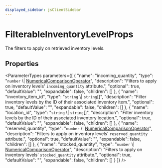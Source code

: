 ```yaml
---
displayed_sidebar: jsClientSidebar
---
```



# FilterableInventoryLevelProps

The filters to apply on retrieved inventory levels.

## Properties

<ParameterTypes parameters={[
  {
    "name": "incoming_quantity",
    "type": "`number` \\| [NumericalComparisonOperator](../../CommonTypes/interfaces/internal.internal-1.CommonTypes.NumericalComparisonOperator.mdx)",
    "description": "Filters to apply on inventory levels' `incoming_quantity` attribute.",
    "optional": true,
    "defaultValue": "",
    "expandable": false,
    "children": []
  },
  {
    "name": "inventory_item_id",
    "type": "`string` \\| `string`[]",
    "description": "Filter inventory levels by the ID of their associated inventory item.",
    "optional": true,
    "defaultValue": "",
    "expandable": false,
    "children": []
  },
  {
    "name": "location_id",
    "type": "`string` \\| `string`[]",
    "description": "Filter inventory levels by the ID of their associated inventory location.",
    "optional": true,
    "defaultValue": "",
    "expandable": false,
    "children": []
  },
  {
    "name": "reserved_quantity",
    "type": "`number` \\| [NumericalComparisonOperator](../../CommonTypes/interfaces/internal.internal-1.CommonTypes.NumericalComparisonOperator.mdx)",
    "description": "Filters to apply on inventory levels' `reserved_quantity` attribute.",
    "optional": true,
    "defaultValue": "",
    "expandable": false,
    "children": []
  },
  {
    "name": "stocked_quantity",
    "type": "`number` \\| [NumericalComparisonOperator](../../CommonTypes/interfaces/internal.internal-1.CommonTypes.NumericalComparisonOperator.mdx)",
    "description": "Filters to apply on inventory levels' `stocked_quantity` attribute.",
    "optional": true,
    "defaultValue": "",
    "expandable": false,
    "children": []
  }
]} />
